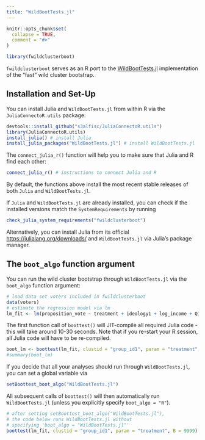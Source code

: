 ```yaml
---
title: "WildBootTests.jl"
---
```


```r
knitr::opts_chunk$set(
  collapse = TRUE,
  comment = "#>"
)
```

```r
library(fwildclusterboot)
```


`fwildclusterboot` serves as an R port to the [WildBootTests.jl](https://github.com/droodman/WildBootTests.jl) implementation of the "fast" wild cluster bootstrap. 

## Installation and Set-Up

You can install Julia and `WildBootTests.jl` from within R via the `JuliaConnectoR.utils` package:
  
```r
devtools::install_github("s3alfisc/JuliaConnectoR.utils")
library(JuliaConnectoR.utils)
install_julia() # install Julia
install_julia_packages("WildBootTests.jl") # install WildBootTests.jl
```

The `connect_julia_r()` function will help you to make sure that Julia and R find each other: 
  
```r
connect_julia_r() # instructions to connect Julia and R
```


By default, the functions above install the most recent stable releases of both `Julia` and `WildBootTests.jl`.

If `Julia` and `WildBootTests.jl` are already installed, you can check if the installed versions match the `SystemRequirements` by running 

```r
check_julia_system_requirements("fwildclusterboot")
```

Alternatively, you can install Julia from its official [https://julialang.org/downloads/](https://julialang.org/downloads/) and `WildBootTests.jl` via Julia's package manager. 

## The `boot_algo` function argument

You can run the wild cluster bootstrap through `WildBootTests.jl` via the `boot_algo` function argument: 

```r
# load data set voters included in fwildclusterboot
data(voters)
# estimate the regression model via lm
lm_fit <- lm(proposition_vote ~ treatment + ideology1 + log_income + Q1_immigration , data = voters)
```

The first function call of `boottest()` will JIT-compile all required Julia code - this will take around 10-30 seconds. Note that if you re-start your R session, all Julia code will have to be re-compiled.

```r
boot_lm <- boottest(lm_fit, clustid = "group_id1", param = "treatment", B = 9999, boot_algo = "WildBootTests.jl")
#summary(boot_lm)
```

If you decide that all your analyses should run through `WildBootTests.jl`, you can set a global variable via 

```r
setBoottest_boot_algo("WildBootTests.jl")
```

All subsequent calls of `boottest()` will then automatically run `WildBootTests.jl` (unless you explicitly specify `boot_algo = "R"`).

```r
# after setting setBoottest_boot_algo("WildBootTests.jl"), 
# the code below runs WildBootTests.jl without
# specifying 'boot_algo = "WildBootTests.jl"'
boottest(lm_fit, clustid = "group_id1", param = "treatment", B = 9999)
```




